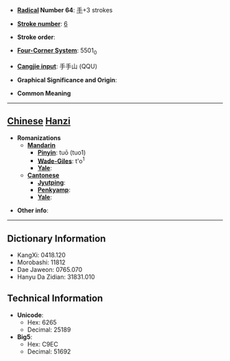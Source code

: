 * '''[[Wiktionary:Chinese radical index| Radical]] Number 64''': [[Wiktionary:Chinese radical index 手|手]]+3 strokes

* '''[[Wiktionary:Chinese total strokes index|Stroke number]]''': [[Wiktionary:Chinese total strokes index 6|6]]

* '''Stroke order''': 

* '''[[Wiktionary:Chinese four corner index|Four-Corner System]]''': 5501<sub>0</sub>

* '''[[Wiktionary:Chinese Cangjie index|Cangjie input]]''': 手手山 (QQU)

* '''Graphical Significance and Origin''': 

* '''Common Meaning'''

----

== [[Chinese]] [[Hanzi]] ==

* '''Romanizations'''
** '''[[Mandarin]]'''
*** '''[[Pinyin]]''': tuō (tuo1)
*** '''[[Wade-Giles]]''': t'o<sup>1</sup>
*** '''[[Yale]]''': 
** '''[[Cantonese]]'''
*** '''[[Jyutping]]''':
*** '''[[Penkyamp]]''': 
*** '''[[Yale]]''': 

* '''Other info''': 

----

== Dictionary Information ==

* KangXi: 0418.120
* Morobashi: 11812
* Dae Jaweon: 0765.070
* Hanyu Da Zidian: 31831.010

== Technical Information ==

* '''Unicode''':
** Hex: 6265
** Decimal: 25189
* '''Big5''':
** Hex: C9EC
** Decimal: 51692